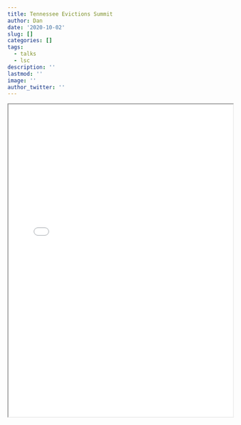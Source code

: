 ```yaml
---
title: Tennessee Evictions Summit
author: Dan
date: '2020-10-02'
slug: []
categories: []
tags:
  - talks
  - lsc
description: ''
lastmod: ''
image: ''
author_twitter: ''
---
```


<div width='80%'  >
  <iframe width='100%' height='700px' src='slides.pdf' > </iframe>
</div>